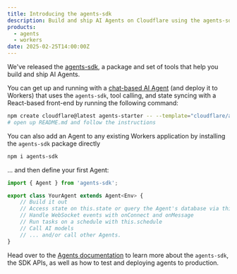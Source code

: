 ```yaml
---
title: Introducing the agents-sdk
description: Build and ship AI Agents on Cloudflare using the agents-sdk
products:
  - agents
  - workers
date: 2025-02-25T14:00:00Z
---
```


We've released the [agents-sdk](http://blog.cloudflare.com/build-ai-agents-on-cloudflare/), a package and set of tools that help you build and ship AI Agents.

You can get up and running with a [chat-based AI Agent](https://github.com/cloudflare/agents-starter) (and deploy it to Workers) that uses the `agents-sdk`, tool calling, and state syncing with a React-based front-end by running the following command:

```sh
npm create cloudflare@latest agents-starter -- --template="cloudflare/agents-starter"
# open up README.md and follow the instructions
```

You can also add an Agent to any existing Workers application by installing the `agents-sdk` package directly

```sh
npm i agents-sdk
```

... and then define your first Agent:

```ts
import { Agent } from 'agents-sdk';

export class YourAgent extends Agent<Env> {
	// Build it out
	// Access state on this.state or query the Agent's database via this.sql
	// Handle WebSocket events with onConnect and onMessage
	// Run tasks on a schedule with this.schedule
	// Call AI models
	// ... and/or call other Agents.
}
```

Head over to the [Agents documentation](/agents/) to learn more about the `agents-sdk`, the SDK APIs, as well as how to test and deploying agents to production.
